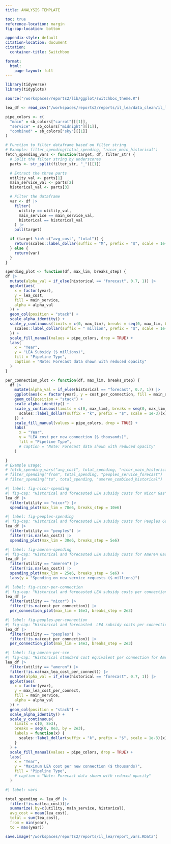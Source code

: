 ```yaml
---
title: ANALYSIS TEMPLATE

toc: true
reference-location: margin
fig-cap-location: bottom

appendix-style: default
citation-location: document
citation:
  container-title: Switchbox

format:
  html:
    page-layout: full
---
```

```r
library(tidyverse)
library(tidyplots)

source("/workspaces/reports2/lib/ggplot/switchbox_theme.R")
```

```r
lea_df <- read_csv("/workspaces/reports2/reports/il_lea/data_clean/il_lea_data.csv")
```

```r
pipe_colors <- c(
  "main" = sb_colors["carrot"][[1]],
  "service" = sb_colors["midnight"][[1]],
  "combined" = sb_colors["sky"][[1]]
)
```

```r
# Function to filter dataframe based on filter string
# Example: filter_spending(total_spending, "nicor_main_historical")
fetch_spending_vars <- function(target, df, filter_str) {
  # Split the filter string by underscores
  parts <- str_split(filter_str, "_")[[1]]

  # Extract the three parts
  utility_val <- parts[1]
  main_service_val <- parts[2]
  historical_val <- parts[3]

  # Filter the dataframe
  var <- df |>
    filter(
      utility == utility_val,
      main_service == main_service_val,
      historical == historical_val
    ) |>
    pull(target)

  if (target %in% c("avg_cost", "total")) {
    return(scales::label_dollar(suffix = "M", prefix = "$", scale = 1e-6, accuracy = 1)(var))
  } else {
    return(var)
  }
}

spending_plot <- function(df, max_lim, breaks_step) {
df |>
  mutate(alpha_val = if_else(historical == "forecast", 0.7, 1)) |>
  ggplot(aes(
    x = factor(year),
    y = lea_cost,
    fill = main_service,
    alpha = alpha_val
  )) +
  geom_col(position = "stack") +
  scale_alpha_identity() +
  scale_y_continuous(limits = c(0, max_lim), breaks = seq(0, max_lim, by = breaks_step), labels = function(x) {
    scales::label_dollar(suffix = " million", prefix = "$", scale = 1e-6)(x)
  }) +
  scale_fill_manual(values = pipe_colors, drop = TRUE) +
  labs(
    x = "Year",
    y = "LEA Subsidy ($ millions)",
    fill = "Pipeline Type",
    caption = "Note: Forecast data shown with reduced opacity"
  )
}

per_connection_plot <- function(df, max_lim, breaks_step) {
  df |>
    mutate(alpha_val = if_else(historical == "forecast", 0.7, 1)) |>
    ggplot(aes(x = factor(year), y = cost_per_connection, fill = main_service, alpha = alpha_val)) +
    geom_col(position = "stack") +
    scale_alpha_identity() +
    scale_y_continuous(limits = c(0, max_lim), breaks = seq(0, max_lim, by = breaks_step), labels = function(x) {
      scales::label_dollar(suffix = "k", prefix = "$", scale = 1e-3)(x)
    }) +
    scale_fill_manual(values = pipe_colors, drop = TRUE) +
    labs(
      x = "Year",
      y = "LEA cost per new connection ($ thousands)",
      fill = "Pipeline Type",
      # caption = "Note: Forecast data shown with reduced opacity"
    )

}
# Example usage:
# fetch_spending_vars("avg_cost", total_spending, "nicor_main_historical")
# filter_spending("from", total_spending, "peoples_service_forecast")
# filter_spending("to", total_spending, "ameren_combined_historical")
```


```r
#| label: fig-nicor-spending
#| fig-cap: "Historical and forecasted LEA subsidy costs for Nicor Gas"
lea_df |>
  filter(utility == "nicor") |>
  spending_plot(max_lim = 70e6, breaks_step = 10e6)
```



```r
#| label: fig-peoples-spending
#| fig-cap: "Historical and forecasted LEA subsidy costs for Peoples Gas"
lea_df |>
  filter(utility == "peoples") |>
  filter(!is.na(lea_cost)) |>
  spending_plot(max_lim = 30e6, breaks_step = 5e6)
```



```r
#| label: fig-ameren-spending
#| fig-cap: "Historical and forecasted LEA subsidy costs for Ameren Gas"
lea_df |>
  filter(utility == "ameren") |>
  filter(!is.na(lea_cost)) |>
  spending_plot(max_lim = 25e6, breaks_step = 5e6) +
  labs(y = "Spending on new service requests ($ millions)")
```



```r
#| label: fig-nicor-per-connection
#| fig-cap: "Historical and forecasted LEA subsidy costs per connection for Nicor Gas"
lea_df |>
  filter(utility == "nicor") |>
  filter(!is.na(cost_per_connection)) |>
  per_connection_plot(max_lim = 16e3, breaks_step = 2e3)
```



```r
#| label: fig-peoples-per-connection
#| fig-cap: "Historical and forecasted  LEA subsidy costs per connection for Peoples Gas"
lea_df |>
  filter(utility == "peoples") |>
  filter(!is.na(cost_per_connection)) |>
  per_connection_plot(max_lim = 14e3, breaks_step = 2e3)
```


```r
#| label: fig-ameren-per-sce
#| fig-cap: "Historical standard cost equivalent per connection for Ameren Gas"
lea_df |>
  filter(utility == "ameren") |>
  filter(!is.na(max_lea_cost_per_connect)) |>
  mutate(alpha_val = if_else(historical == "forecast", 0.7, 1)) |>
  ggplot(aes(
    x = factor(year),
    y = max_lea_cost_per_connect,
    fill = main_service,
    alpha = alpha_val
  )) +
  geom_col(position = "stack") +
  scale_alpha_identity() +
  scale_y_continuous(
    limits = c(0, 8e3),
    breaks = seq(0, 8e3, by = 2e3),
    labels = function(x) {
      scales::label_dollar(suffix = "k", prefix = "$", scale = 1e-3)(x)
    }
  ) +
  scale_fill_manual(values = pipe_colors, drop = TRUE) +
  labs(
    x = "Year",
    y = "Maximum LEA cost per new connection ($ thousands)",
    fill = "Pipeline Type",
    # caption = "Note: Forecast data shown with reduced opacity"
  )
```

```r
#| label: vars

total_spending <- lea_df |>
  filter(!is.na(lea_cost))|>
  summarize(.by=c(utility, main_service, historical),
  avg_cost = mean(lea_cost),
  total = sum(lea_cost),
  from = min(year),
  to = max(year))
```

```r
save.image("/workspaces/reports2/reports/il_lea/report_vars.RData")
```
